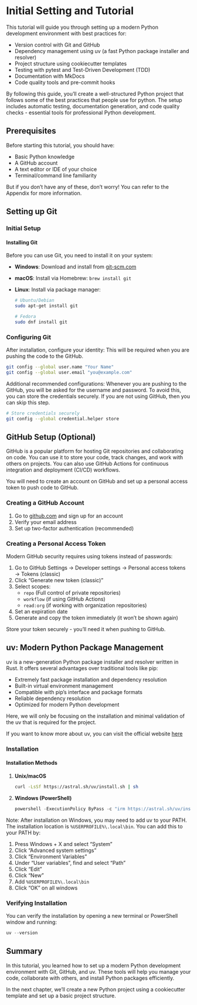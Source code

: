 # Initial Setting and Tutorial

This tutorial will guide you through setting up a modern Python development environment with best practices for:

- Version control with Git and GitHub
- Dependency management using uv (a fast Python package installer and resolver)
- Project structure using cookiecutter templates
- Testing with pytest and Test-Driven Development (TDD)
- Documentation with MkDocs
- Code quality tools and pre-commit hooks

By following this guide, you'll create a well-structured Python project that follows some of the best practices that people use for python. The setup includes automatic testing, documentation generation, and code quality checks - essential tools for professional Python development.

## Prerequisites

Before starting this tutorial, you should have:

- Basic Python knowledge
- A GitHub account
- A text editor or IDE of your choice
- Terminal/command line familiarity

But if you don't have any of these, don't worry! You can refer to the Appendix for more information.

## Setting up Git

### Initial Setup

#### Installing Git

Before you can use Git, you need to install it on your system:

- **Windows**: Download and install from [git-scm.com](https://git-scm.com)
- **macOS**: Install via Homebrew: `brew install git`
- **Linux**: Install via package manager:

  ```bash
  # Ubuntu/Debian
  sudo apt-get install git

  # Fedora
  sudo dnf install git
  ```

### Configuring Git

After installation, configure your identity:
This will be required when you are pushing the code to the GitHub.

```bash
git config --global user.name "Your Name"
git config --global user.email "you@example.com"
```

Additional recommended configurations:
Whenever you are pushing to the GitHub, you will be asked for the username and password. To avoid this, you can store the credentials securely.
If you are not using GitHub, then you can skip this step.

```bash
# Store credentials securely
git config --global credential.helper store
```

## GitHub Setup (Optional)

GitHub is a popular platform for hosting Git repositories and collaborating on code. You can use it to store your code, track changes, and work with others on projects.
You can also use GitHub Actions for continuous integration and deployment (CI/CD) workflows.

You will need to create an account on GitHub and set up a personal access token to push code to GitHub.

### Creating a GitHub Account

1. Go to [github.com](https://github.com) and sign up for an account
2. Verify your email address
3. Set up two-factor authentication (recommended)

### Creating a Personal Access Token

Modern GitHub security requires using tokens instead of passwords:

1. Go to GitHub Settings → Developer settings → Personal access tokens → Tokens (classic)
2. Click "Generate new token (classic)"
3. Select scopes:
   - `repo` (Full control of private repositories)
   - `workflow` (if using GitHub Actions)
   - `read:org` (if working with organization repositories)
4. Set an expiration date
5. Generate and copy the token immediately (it won't be shown again)

Store your token securely - you'll need it when pushing to GitHub.

## uv: Modern Python Package Management

uv is a new-generation Python package installer and resolver written in Rust. It offers several advantages over traditional tools like pip:

- Extremely fast package installation and dependency resolution
- Built-in virtual environment management
- Compatible with pip's interface and package formats
- Reliable dependency resolution
- Optimized for modern Python development

Here, we will only be focusing on the installation and minimal validation of the uv that is required for the project.

If you want to know more about uv, you can visit the official website [here](https://astral.sh/uv/)

### Installation

#### Installation Methods

1. **Unix/macOS**

   ```bash
   curl -LsSf https://astral.sh/uv/install.sh | sh
   ```

2. **Windows (PowerShell)**
   ```powershell
   powershell -ExecutionPolicy ByPass -c "irm https://astral.sh/uv/install.ps1 | iex"
   ```

::: {.callout-note}
Note: After installation on Windows, you may need to add uv to your PATH. The installation location is `%USERPROFILE%\.local\bin`. You can add this to your PATH by:

1. Press Windows + X and select "System"
2. Click "Advanced system settings"
3. Click "Environment Variables"
4. Under "User variables", find and select "Path"
5. Click "Edit"
6. Click "New"
7. Add `%USERPROFILE%\.local\bin`
8. Click "OK" on all windows
:::

### Verifying Installation

You can verify the installation by opening a new terminal or PowerShell window and running:

```powershell
uv --version
```

## Summary

In this tutorial, you learned how to set up a modern Python development environment with Git, GitHub, and uv. These tools will help you manage your code, collaborate with others, and install Python packages efficiently.

In the next chapter, we'll create a new Python project using a cookiecutter template and set up a basic project structure.